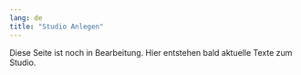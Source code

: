 ```yaml
---
lang: de
title: "Studio Anlegen"
---
```


::: {.callout-note}
Diese Seite ist noch in Bearbeitung. Hier entstehen bald aktuelle Texte zum Studio.
:::

